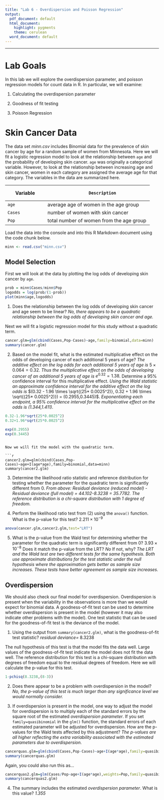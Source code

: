 ```yaml
---
title: "Lab 6 - Overdispersion and Poisson Regression"
output:
  pdf_document: default
  html_document:
    highlight: pygments
    theme: cerulean
  word_document: default
---
```

-----

# Lab Goals

In this lab we will explore the overdispersion parameter, and poisson regression models for count data in R.  In particular, we will examine:

  1. Calculating the overdispersion parameter

  2. Goodness of fit testing
    
  3. Poisson Regression
    


# Skin Cancer Data

The data set *minn.csv* includes Binomial data for the prevalence of skin cancer by age for a random sample of women from Minnesota.  Here we will fit a logistic regression model to look at the relationship between `age` and the probability of developing skin cancer. `age` was originally a categorical variable.  However, to look at the relationship between increasing age and skin cancer, women in each category are assigned the average age for that category.  The variables in the data are summarized here.

+------------------+------------------------------------------------+
|   Variable       |         Description                            
+==================+================================================+
|   `age`          |  average age of women in the age group         
+------------------+------------------------------------------------+
|   `Cases`        |  number of women with skin cancer              
+------------------+------------------------------------------------+
|  `Pop`           | total number of women from the age group       
+------------------+------------------------------------------------+



Load the data into the console and into this R Markdown document using the code chunk below.

```r
minn <- read.csv("minn.csv")
```

## Model Selection

First we will look at the data by plotting the log odds of developing skin cancer by `age`.

```r
prob = minn$Cases/minn$Pop
logodds = log(prob/(1-prob))
plot(minn$age,logodds)
```

1. Does the relationship between the log odds of developing skin cancer and age seem to be linear?  *No, there appears to be a quadratic relationship between the log odds of developing skin cancer and age.*


Next we will fit a logistic regression model for this study without a quadratic term.

```r
cancer.glm=glm(cbind(Cases,Pop-Cases)~age,family=binomial,data=minn)
summary(cancer.glm)
```

2.  Based on the model fit, what is the estimated multiplicative effect on the odds of developing cancer of each additional 5 years of age? *The additive effect on the log odds for each additional 5 years of age is* $5 \times 0.064 = 0.32$. *Thus the multiplicative effect on the odds of developing cancer of an additional 5 years of age is* $e^{0.32} = 1.38$.  Determine a 95% confidence interval for this multiplicative effect.  *Using the Wald statistic an approximate confidence interval for the additive effect on the log odds is* $(0.32 - 1.96 \times \sqrt{(25* 0.0025^2)}, 0.32 + 1.96 \times \sqrt{(25* 0.0025^2)}) = (0.2955,0.3445)$.  *Exponentiating each endpoint, a 95% confidence interval for the multiplicative effect on the odds is (1.344,1.411).*

```r
0.32-1.96*sqrt(25*0.0025^2)
0.32+1.96*sqrt(25*0.0025^2)

exp(0.2955)
exp(0.3445)
```
```

Now we will fit the model with the quadratic term.

```r
cancer2.glm=glm(cbind(Cases,Pop-Cases)~age+I(age*age),family=binomial,data=minn)
summary(cancer2.glm)
```

3. Determine the likelihood ratio statistic and reference distribution for testing whether the parameter for the quadratic term is significantly different from 0. *From above: Residual deviance (reduced model) - Residual deviance (full model) = 44.102-8.3238 = 35.7782.  The reference distribution is a chi-square distribution with 1 degree of freedom.*

4. Perform the likelihood ratio test from (2) using the `anova()` function.  What is the p-value for this test? $2.211 \times 10^{-9}$

```r
anova(cancer.glm,cancer2.glm,test="LRT")
```

5. What is the p-value from the Wald test for determining whether the parameter for the quadratic term is significantly different from 0? $3.93 \times 10^{-8}$ Does it match the p-value from the LRT? *No* If not, why?  *The LRT and the Wald test are two different tests for the same hypothesis.  Both use approximate distributions for the test statistic under the null hypothesis where the approximation gets better as sample size increases.  These tests have better agreement as sample size increases.*

## Overdispersion 

We should also check our final model for overdispersion.  Overdispersion is present when the variability in the observations is more than we would expect for binomial data. A goodness-of-fit test can be used to determine whether overdispersion is present in the model (however it may also indicate other problems with the model).  One test statistic that can be used for the goodness-of-fit test is the deviance of the model.   

1. Using the output from `summary(cancer2.glm)`, what is the goodness-of-fit test statistic? *residual deviance=*  $8.3238$   


The null hypothesis of this test is that the model fits the data well.  Large values of the goodness-of-fit test indicate the model does not fit the data well.  The reference distribution for this test is a chi-square distribution with degrees of freedom equal to the residual degrees of freedom.  Here we will calculate the p-value for this test.

```r
1-pchisq(8.3238,(8-3))
```

2. Does there appear to be a problem with overdispersion in the model?  *No, the p-value of this test is much larger than any significance level we would normally consider.*

3. If overdispersion is present in the model, one way to adjust the model for overdispersion is to multiply each of the standard errors by the square root of the estimated *overdispersion parameter*.  If you set `family=quasibinomial` in the `glm()` function, the standard errors of each estimated parameter will be adjusted for overdispersion.  How are the p-values for the Wald tests affected by this adjustment? *The p-values are all higher reflecting the extra variability associated with the estimated parameters due to overdispersion.*


```r
cancerquas.glm=glm(cbind(Cases,Pop-Cases)~age+I(age*age),family=quasibinomial,data=minn)
summary(cancerquas.glm)
```

Again, you could also run this as...

```r
cancerquas2.glm=glm(Cases/Pop~age+I(age*age),weights=Pop,family=quasibinomial,data=minn)
summary(cancerquas2.glm)
```


4. The summary includes the estimated *overdispersion parameter*.  What is this value? *1.355*




